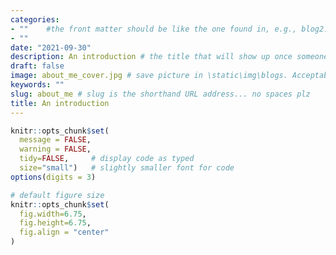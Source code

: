 ```yaml
---
categories:  
- ""    #the front matter should be like the one found in, e.g., blog2.md. It cannot be like the normal Rmd we used
- ""
date: "2021-09-30"
description: An introduction # the title that will show up once someone gets to this page
draft: false
image: about_me_cover.jpg # save picture in \static\img\blogs. Acceptable formats= jpg, jpeg, or png . Your iPhone pics wont work
keywords: ""
slug: about_me # slug is the shorthand URL address... no spaces plz
title: An introduction
---
```

  



```r
knitr::opts_chunk$set(
  message = FALSE, 
  warning = FALSE, 
  tidy=FALSE,     # display code as typed
  size="small")   # slightly smaller font for code
options(digits = 3)

# default figure size
knitr::opts_chunk$set(
  fig.width=6.75, 
  fig.height=6.75,
  fig.align = "center"
)
```


<!-- *(Picture of me in front of my summer house near Warsaw)* -->

<!-- # [Life in Warsaw]{.underline} -->

<!-- I was born and raised in the capital of Poland, Warsaw. Living in this great and vibrant city for so many years was an amazing experience, and I invite everyone to come to see it for yourself! -->

<!-- # [Bachelor's degree at Warsaw School of Economics]{.underline} -->

<!-- I enjoyed going to the primary, secondary and high school, as I met a lot of interesting people that got me inspired on everyday basis. Eventually, I decided to stay in Warsaw to pursue Bachelor's diploma in Quantitative Methods in Economics and Information Systems at [Warsaw School of Economics](https://www.sgh.waw.pl/en). -->

<!-- ![](/img/blogs/pic_p02.jpg) -->

<!-- *(Picture of me sailing in the Mazurian Lakes region in Poland)* -->

<!-- Moreover, the school gave me an opportunity to participate in foreign exchange programme at [University of St. Gallen](https://www.unisg.ch/), where I have spent one incredible semester! -->

<!-- # [Professional life and the future...]{.underline} -->

<!-- After my first year of studies, I got into **PwC** as part of the WEX program, where I spent -->
<!-- a month in the business consulting department, where I had my first contact -->
<!-- with consultant work, in which I liked the way of approaching difficult -->
<!-- problems. -->

<!-- And it all made me decide to get into the research department at **McKinsey**, where I have supported -->
<!-- 30+ different projects and developed insights into the energy and TMT sectors -->
<!-- in Poland. This has convinced me to do an internship as a junior business -->
<!-- analyst at **Kearney**, during which I have worked on a cost optimization project -->
<!-- for a leading Romanian telco. -->

<!-- In future I would see myself working as a data-analytics consultant in a strategic advisory company, however, I am open to all opportunities... -->